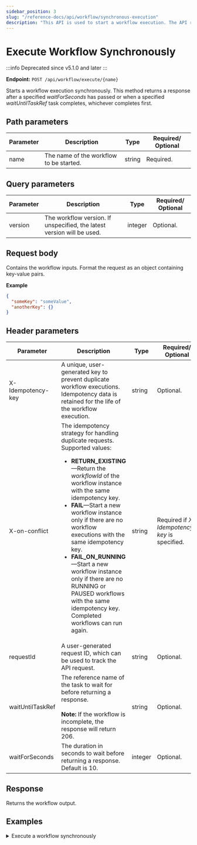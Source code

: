 ```yaml
---
sidebar_position: 3
slug: "/reference-docs/api/workflow/synchronous-execution"
description: "This API is used to start a workflow execution. The API response returns only after the workflow or a specified task is completed. "
---
```



# Execute Workflow Synchronously 

:::info Deprecated since
v5.1.0 and later
:::

**Endpoint:** `POST /api/workflow/execute/{name}`

Starts a workflow execution synchronously. This method returns a response after a specified _waitForSeconds_ has passed or when a specified _waitUntilTaskRef_ task completes, whichever completes first.

## Path parameters

| Parameter | Description                             | Type   | Required/ Optional |
| --------- | --------------------------------------- | ------ | ------------------ |
| name      | The name of the workflow to be started. | string | Required.          |

## Query parameters

| Parameter | Description                                                            | Type    | Required/ Optional |
| --------- | ---------------------------------------------------------------------- | ------- | ------------------ |
| version   | The workflow version. If unspecified, the latest version will be used. | integer | Optional.          |

## Request body

Contains the workflow inputs. Format the request as an object containing key-value pairs.

**Example**

```json
{
  "someKey": "someValue",
  "anotherKey": {}
}
```

## Header parameters

| Parameter         | Description                                                                                                                                                                                                                                                                                                                                                                                                                                                                                             | Type    | Required/ Optional                            |
| ----------------- | ------------------------------------------------------------------------------------------------------------------------------------------------------------------------------------------------------------------------------------------------------------------------------------------------------------------------------------------------------------------------------------------------------------------------------------------------------------------------------------------------------- | ------- | --------------------------------------------- |
| X-Idempotency-key | A unique, user-generated key to prevent duplicate workflow executions. Idempotency data is retained for the life of the workflow execution.                                                                                                                                                                                                                                                                                                                                                             | string  | Optional.                                     |
| X-on-conflict     | The idempotency strategy for handling duplicate requests. Supported values: <ul><li>**RETURN_EXISTING**—Return the _workflowId_ of the workflow instance with the same idempotency key.</li> <li>**FAIL**—Start a new workflow instance only if there are no workflow executions with the same idempotency key.</li> <li>**FAIL_ON_RUNNING**—Start a new workflow instance only if there are no RUNNING or PAUSED workflows with the same idempotency key. Completed workflows can run again.</li></ul> | string  | Required if _X-Idempotency-key_ is specified. |
| requestId         | A user-generated request ID, which can be used to track the API request.                                                                                                                                                                                                                                                                                                                                                                                                                                | string  | Optional.                                     |
| waitUntilTaskRef  | The reference name of the task to wait for before returning a response. <br/><br/> **Note:** If the workflow is incomplete, the response will return 206.                                                                                                                                                                                                                                                                                                                                               | string  | Optional.                                     |
| waitForSeconds    | The duration in seconds to wait before returning a response. Default is 10.                                                                                                                                                                                                                                                                                                                                                                                                                             | integer | Optional.                                     |

## Response

Returns the workflow output.

## Examples

<details>
<summary>Execute a workflow synchronously</summary>

**Request**

```shell
curl -X 'POST' \
  'https://<YOUR_CLUSTER>/api/workflow/execute/someWorkflow' \
  -H 'accept: application/json' \
  -H 'waitForSeconds: 15' \
  -H 'X-Authorization: <TOKEN>' \
  -H 'Content-Type: application/json' \
  -d '{
    "input1": "someValue"
  }'
```

**Response**

```json
{
  "output": {
    "output1": "anotherValue",
    "output2": "yetAnotherValue"
    "
  }
}
```

</details>
